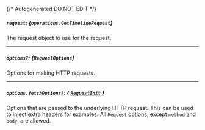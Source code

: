 {/* Autogenerated DO NOT EDIT  */}

##### `request`: *{`operations.GetTimelineRequest`}*
The request object to use for the request.
<Collapsible openLabel={Labels.showProperties} closeLabel={Labels.hideProperties}>
    <GetTimelineRequest/>
</Collapsible>

---
##### `options?`: *{`RequestOptions`}*
Options for making HTTP requests.

---
##### `options.fetchOptions?`: [*{ `RequestInit` }*](https://developer.mozilla.org/en-US/docs/Web/API/Request/Request#options)
Options that are passed to the underlying HTTP request. This can be used to inject extra headers for examples. All `Request` options, except `method` and `body`, are allowed.


